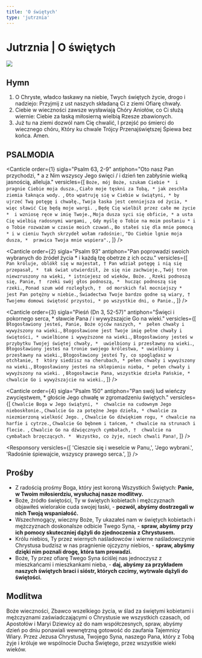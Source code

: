 ```yaml
---
title: 'O świętych'
type: 'jutrznia'
---
```


# Jutrznia | O świętych

<img className="mb-6" src="/banners/saints.jpg" />

<OpeningVersicle />

## Hymn

1. O Chryste, władco łaskawy na niebie,
   Twych świętych życie, drogo i nadziejo:
   Przyjmij z ust naszych składaną Ci z ziemi
   Ofiarę chwały.
2. Ciebie w wieczności zawsze wysławiają
   Chóry Aniołów, co Ci służą wiernie:
   Ciebie za łaską miłosierną wielbią
   Rzesze zbawionych.
3. Już tu na ziemi dozwól nam Cię chwalić,
   I przejść po śmierci do wiecznego chóru,
   Który ku chwale Trójcy Przenajświętszej
   Śpiewa bez końca. Amen.

## PSALMODIA

<Canticle
  order={1}
  sigla="Psalm 63, 2-9"
  antiphon="Oto nasz Pan przychodzi, * a z Nim wszyscy Jego święci / i dzień ten zabłyśnie wielką jasnością, alleluja."
  versicles={[
    `Boże, mój Boże, szukam Ciebie * 
i pragnie Ciebie moja dusza.`,
    `Ciało moje tęskni za Tobą, *
jak zeschła ziemia łaknąca wody. `,
    `Oto wpatruję się w Ciebie w świątyni, *
by ujrzeć Twą potęgę i chwałę.`,
    `Twoja łaska jest cenniejsza od życia, *
więc sławić Cię będą moje wargi. `,
    `Będę Cię wielbił przez całe me życie * 
i wzniosę ręce w imię Twoje.`,
    `Moja dusza syci się obficie, *
a usta Cię wielbią radosnymi wargami, `,
    `Gdy myślę o Tobie na moim posłaniu *
i o Tobie rozważam w czasie moich czuwań.`,
    `Bo stałeś się dla mnie pomocą *
i w cieniu Twych skrzydeł wołam radośnie:`,
    `"Do Ciebie lgnie moja dusza, * 
prawica Twoja mnie wspiera".`,
  ]}
/>

<Canticle
  order={2}
  sigla="Psalm 93"
  antiphon="Pan poprowadzi swoich wybranych do źródeł życia * i każdą łzę obetrze z ich oczu."
  versicles={[
    `Pan króluje, oblókł się w majestat, †
Pan wdział potęgę i nią się przepasał, * 
tak świat utwierdził, że się nie zachwieje.`,
    `Twój tron niewzruszony na wieki, *
istniejesz od wieków, Boże. `,
    `Rzeki podnoszą się, Panie, † 
rzeki swój głos podnoszą, * 
hucząc podnoszą się rzeki.`,
    `Ponad szum wód rozległych, † 
od morskich fal mocniejszy * 
jest Pan potężny w niebie.`,
    `Świadectwa Twoje bardzo godne są wiary, † 
Twojemu domowi świętość przystoi, *
po wszystkie dni, o Panie.`,
  ]}
/>

<Canticle
  order={3}
  sigla="Pieśń (Dn 3, 52-57)"
  antiphon="Święci i pokornego serca, * sławcie Pana / i wywyższajcie Go na wieki."
  versicles={[
    `Błogosławiony jesteś, Panie, Boże ojców naszych, * 
pełen chwały i wywyższony na wieki.`,
    `Błogosławione jest Twoje imię pełne chwały i świętości, *
uwielbione i wywyższone na wieki.`,
    `Błogosławiony jesteś w przybytku Twojej świętej chwały, * 
uwielbiony i przesławny na wieki.`,
    `Błogosławiony jesteś na tronie swojego królestwa, *
uwielbiony i przesławny na wieki.`,
    `Błogosławiony jesteś Ty, co spoglądasz w otchłanie, † 
który siedzisz na cherubach, *
pełen chwały i wywyższony na wieki.`,
    `Błogosławiony jesteś na sklepieniu nieba, *
pełen chwały i wywyższony na wieki. `,
    `Błogosławcie Pana, wszystkie dzieła Pańskie, * 
chwalcie Go i wywyższajcie na wieki.`,
  ]}
/>

<Canticle
  order={4}
  sigla="Psalm 150"
  antiphon="Pan swój lud wieńczy zwycięstwem, * głoście Jego chwałę w zgromadzeniu świętych."
  versicles={[
    `Chwalcie Boga w Jego świątyni, * 
chwalcie na cudownym Jego nieboskłonie.`,
    `Chwalcie Go za potężne Jego dzieła, *
chwalcie za niezmierzoną wielkość Jego. `,
    `Chwalcie Go dźwiękiem rogu, *
chwalcie na harfie i cytrze.`,
    `Chwalcie Go bębnem i tańcem, *
chwalcie na strunach i flecie. `,
    `Chwalcie Go na dźwięcznych cymbałach, † 
chwalcie na cymbałach brzęczących. * 
Wszystko, co żyje, niech chwali Pana!`,
  ]}
/>

<Passage
  sigla="Ef 1, 17-18"
  passage="Niech Bóg Pana naszego, Jezusa Chrystusa, Ojciec chwały, da wam ducha mądrości i objawienia w głębszym poznaniu Jego samego, to znaczy światłe oczy dla waszego serca, tak byście wiedzieli, czym jest nadzieja waszego powołania i czym bogactwo chwały Jego dziedzictwa wśród świętych."
/>

<Responsory
  versicles={[
    'Cieszcie się i weselcie w Panu,',
    'Jego wybrani.',
    'Radośnie śpiewajcie, wszyscy prawego serca.',
  ]}
/>

<Benedictus antiphon="Sprawiedliwi zajaśnieją jak słońce * w królestwie ich Ojca, alleluja." />

## Prośby

- Z radością prośmy Boga, który jest koroną Wszystkich Świętych: **Panie, w Twoim miłosierdziu, wysłuchaj nasze modlitwy.**
- Boże, źródło świętości, Ty w świętych kobietach i mężczyznach objawiłeś wielorakie cuda swojej łaski, - **pozwól, abyśmy dostrzegali w nich Twoją wspaniałość.**
- Wszechmogący, wieczny Boże, Ty ukazałeś nam w świętych kobietach i mężczyznach doskonalsze odbicie Twego Syna, - **spraw, abyśmy przy ich pomocy skuteczniej dążyli do zjednoczenia z Chrystusem.**
- Królu niebios, Ty przez wiernych naśladowców i wierne naśladowczynie Chrystusa budzisz w nas pragnienie ojczyzny niebios, - **spraw, abyśmy dzięki nim poznali drogę, która tam prowadzi.**
- Boże, Ty przez ofiarę Twego Syna ściślej nas jednoczysz z mieszkańcami i mieszkankami nieba, - **daj, abyśmy za przykładem naszych świętych braci i sióstr, których czcimy, wytrwale dążyli do świętości.**

<CustomIntercessions type="lauds" />

<KyrieEleison />

<LordsPrayer />

## Modlitwa

Boże wieczności, Zbawco wszelkiego życia, w ślad za świętymi kobietami i mężczyznami zaświadczającymi o Chrystusie we wszystkich czasach, od Apostołów i Maryi Dziewicy aż do nam współczesnych, spraw, abyśmy dzień po dniu ponawiali wewnętrzną gotowość do zaufania Tajemnicy Wiary. Przez Jezusa Chrystusa, Twojego Syna, naszego Pana, który z Tobą żyje i króluje we wspólnocie Ducha Świętego, przez wszystkie wieki wieków.

<Amen />

<BlessingAndConcludingVersicle />
